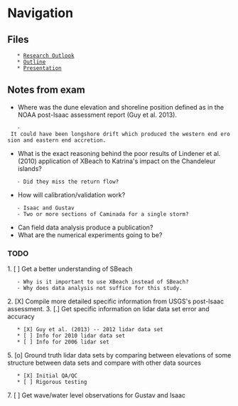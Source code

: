= Navigation =
== Files ==
	* [[file:~/Phd/Committee/Research outlook.odt|Research Outlook]]
	* [[Outline]]
	* [[file:~/Phd/50_committee/10_qualifying_exam/qualifying_exam_pres.odp|Presentation]]

== Notes from exam ==
* Where was the dune elevation and shoreline position defined as in the NOAA post-Isaac assessment report (Guy et al. 2013).
	- It could have been longshore drift which produced the western end erosion and eastern end accretion.
* What is the exact reasoning behind the poor results of Lindener et al. (2010) application of XBeach to Katrina's impact on the Chandeleur islands?
	- Did they miss the return flow?
* How will calibration/validation work?
	- Isaac and Gustav
	- Two or more sections of Caminada for a single storm?
* Can field data analysis produce a publication?
* What are the numerical experiments going to be?

=== TODO ===
1. [ ] Get a better understanding of SBeach
	- Why is it important to use XBeach instead of SBeach?
	- Why does data analysis not suffice for this study.
2. [X] Compile more detailed specific information from USGS's post-Isaac assessment.
3. [.] Get specific information on lidar data set error and accuracy
	* [X] Guy et al. (2013) -- 2012 lidar data set
	* [ ] Info for 2010 lidar data set
	* [ ] Info for 2006 lidar set
5. [o] Ground truth lidar data sets by comparing between elevations of some structure between data sets and compare with other data sources
	* [X] Initial QA/QC
	* [ ] Rigorous testing
7. [ ] Get wave/water level observations for Gustav and Isaac
